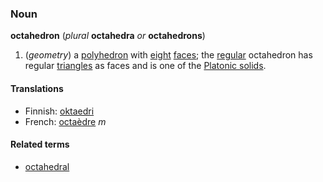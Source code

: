 ===Noun===
'''octahedron''' (''plural'' '''octahedra''' ''or'' '''octahedrons''')

#(''geometry'') a [[polyhedron]] with [[eight]] [[face]]s; the [[regular]] octahedron has regular [[triangle]]s as faces and is one of the [[Platonic solid]]s.

====Translations====
*Finnish: [[oktaedri]]
*French: [[octaèdre]] ''m''

====Related terms====
*[[octahedral]]